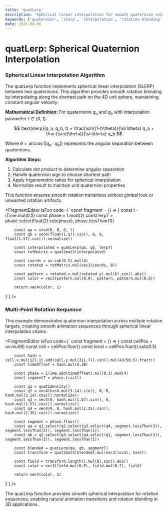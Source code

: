 ```yaml
---
title: 'quatLerp'
description: 'Spherical linear interpolation for smooth quaternion rotation blending'
keywords: ['quaternion', 'slerp', 'interpolation', 'rotation blending', 'spherical interpolation']
date: 2025-08-06
---
```



# quatLerp: Spherical Quaternion Interpolation

### Spherical Linear Interpolation Algorithm

The quatLerp function implements spherical linear interpolation (SLERP) between two quaternions. This algorithm provides smooth rotation blending by interpolating along the shortest path on the 4D unit sphere, maintaining constant angular velocity.

**Mathematical Definition:**
For quaternions $q_a$ and $q_b$ with interpolation parameter $t \in [0,1]$:

$$
\text{slerp}(q_a, q_b, t) = \frac{\sin((1-t)\theta)}{\sin\theta} q_a + \frac{\sin(t\theta)}{\sin\theta} q_b
$$

Where $\theta = \arccos(|q_a \cdot q_b|)$ represents the angular separation between quaternions.

**Algorithm Steps:**

1. Calculate dot product to determine angular separation
2. Handle quaternion sign to choose shortest path
3. Apply trigonometric ratios for spherical interpolation
4. Normalize result to maintain unit quaternion properties

This function ensures smooth rotation transitions without gimbal lock or unwanted rotation artifacts.

<FragmentEditor
        isFun
        code={`
const fragment = () => {
        const t = iTime.mul(0.5)
        const phase = t.mod(2)
        const lerpT = phase.select(float(2).sub(phase), phase.lessThan(1))

        const qa = vec4(0, 0, 0, 1)
        const qb = vec4(float(1.57).sin(), 0, 0, float(1.57).cos()).normalize()

        const interpolated = quatLerp(qa, qb, lerpT)
        const rotMatrix = quat2mat3(interpolated)

        const coords = uv.sub(0.5).mul(4)
        const rotated = rotMatrix.mul(vec3(coords, 0))

        const pattern = rotated.x.mul(rotated.y).mul(6).sin().abs()
        const color = vec3(pattern.mul(0.8), pattern, pattern.mul(0.6))

        return vec4(color, 1)

}`}
/>

### Multi-Point Rotation Sequence

This example demonstrates quaternion interpolation across multiple rotation targets, creating smooth animation sequences through spherical linear interpolation chains.

<FragmentEditor
        isFun
        code={`
const fragment = () => {
        const cellPos = uv.mul(6)
        const cell = cellPos.floor()
        const local = cellPos.fract().sub(0.5)

        const hash = cell.x.mul(127.1).add(cell.y.mul(311.7)).sin().mul(43758.5).fract()
        const timeOffset = hash.mul(6.28)

        const phase = iTime.add(timeOffset).mul(0.3).mod(4)
        const segmentT = phase.fract()

        const q1 = quatIdentity()
        const q2 = vec4(hash.mul(3.14).sin(), 0, 0, hash.mul(3.14).cos()).normalize()
        const q3 = vec4(0, hash.mul(1.57).sin(), 0, hash.mul(1.57).cos()).normalize()
        const q4 = vec4(0, 0, hash.mul(2.35).sin(), hash.mul(2.35).cos()).normalize()

        const segment = phase.floor()
        const qa = q1.select(q2.select(q3.select(q4, segment.lessThan(3)), segment.lessThan(2)), segment.lessThan(1))
        const qb = q2.select(q3.select(q4.select(q1, segment.lessThan(3)), segment.lessThan(2)), segment.lessThan(1))

        const blended = quatLerp(qa, qb, segmentT)
        const transform = quat2mat3(blended).mul(vec3(local, hash))

        const field = transform.length().mul(8).sin().abs()
        const color = vec3(field.mul(0.9), field.mul(0.7), field)

        return vec4(color, 1)

}`}
/>

The quatLerp function provides smooth spherical interpolation for rotation sequences, enabling natural animation transitions and rotation blending in 3D applications.
